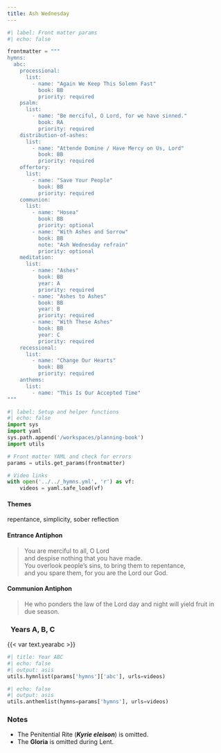 ```yaml
---
title: Ash Wednesday
---
```


```python
#| label: Front matter params
#| echo: false

frontmatter = """
hymns:
  abc:
    processional:
      list:
        - name: "Again We Keep This Solemn Fast"
          book: BB
          priority: required
    psalm:
      list:
        - name: "Be merciful, O Lord, for we have sinned."
          book: RA
          priority: required
    distribution-of-ashes:
      list:
        - name: "Attende Domine / Have Mercy on Us, Lord"
          book: BB
          priority: required
    offertory:
      list:
        - name: "Save Your People"
          book: BB
          priority: required
    communion:
      list:
        - name: "Hosea"
          book: BB
          priority: optional
        - name: "With Ashes and Sorrow"
          book: BB
          note: "Ash Wednesday refrain"
          priority: optional
    meditation:
      list:
        - name: "Ashes"
          book: BB
          year: A
          priority: required
        - name: "Ashes to Ashes"
          book: BB
          year: B
          priority: required
        - name: "With These Ashes"
          book: BB
          year: C
          priority: required
    recessional:
      list:
        - name: "Change Our Hearts"
          book: BB
          priority: required
    anthems:
      list:
        - name: "This Is Our Accepted Time"
"""
```

```python
#| label: Setup and helper functions
#| echo: false
import sys
import yaml
sys.path.append('/workspaces/planning-book')
import utils

# Front matter YAML and check for errors
params = utils.get_params(frontmatter)

# Video links
with open('../../_hymns.yml', 'r') as vf:
    videos = yaml.safe_load(vf)
```

:::  {.red}
#### **Themes**
:::

repentance, simplicity, sober reflection

:::  {.red}
#### **Entrance Antiphon**
:::

> You are merciful to all, O Lord  
> and despise nothing that you have made.  
> You overlook people's sins, to bring them to repentance,  
> and you spare them, for you are the Lord our God.

:::  {.red}
#### **Communion Antiphon**
:::

> He who ponders the law of the Lord day and night
will yield fruit in due season.

::: {.titlered}
### &nbsp; Years A, B, C
:::
{{< var text.yearabc >}}

```python
#| title: Year ABC
#| echo: false
#| output: asis
utils.hymnlist(params['hymns']['abc'], urls=videos)
```


```python
#| echo: false
#| output: asis
utils.anthemlist(hymns=params['hymns'], urls=videos)
```

::: {.red}
### Notes
:::

* The Penitential Rite (***Kyrie eleison***) is omitted.
* The **Gloria** is omitted during Lent.